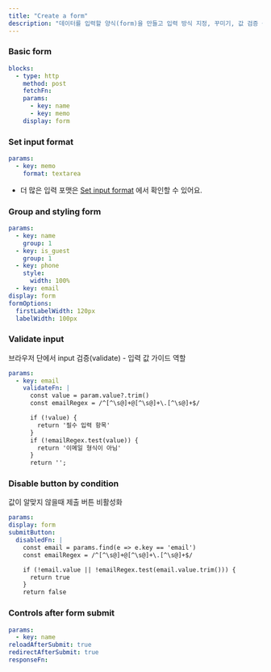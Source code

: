 ```yaml
---
title: "Create a form"
description: "데이터를 입력할 양식(form)을 만들고 입력 방식 지정, 꾸미기, 값 검증 등 세부 설정이 가능합니다."
---
```


### Basic form

```yaml
blocks:
  - type: http
    method: post
    fetchFn: 
    params:
      - key: name
      - key: memo
    display: form
```

### Set input format

```yaml
params:
  - key: memo
    format: textarea
```

- 더 많은 입력 포맷은 [Set input format](test-hk-how-to/set-input-format.mdx) 에서 확인할 수 있어요.

### Group and styling form

```yaml
params:
  - key: name
    group: 1
  - key: is_guest
    group: 1
  - key: phone
    style:
      width: 100%
  - key: email
display: form
formOptions:
  firstLabelWidth: 120px
  labelWidth: 100px
```

### Validate input

브라우저 단에서 input 검증(validate) - 입력 값 가이드 역할

```yaml
params:
  - key: email
    validateFn: |
      const value = param.value?.trim()
      const emailRegex = /^[^\s@]+@[^\s@]+\.[^\s@]+$/

      if (!value) {
        return '필수 입력 항목'
      }
      if (!emailRegex.test(value)) {
        return '이메일 형식이 아님'
      }
      return '';
```

### Disable button by condition

값이 알맞지 않을때 제출 버튼 비활성화

```yaml
params:
display: form
submitButton: 
  disabledFn: |
    const email = params.find(e => e.key == 'email')
    const emailRegex = /^[^\s@]+@[^\s@]+\.[^\s@]+$/

    if (!email.value || !emailRegex.test(email.value.trim())) {
      return true
    }
    return false
```

### Controls after form submit

```yaml
params:
  - key: name
reloadAfterSubmit: true
redirectAfterSubmit: true
responseFn: 
```